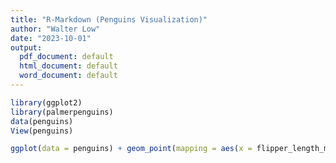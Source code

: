 ---
title: "R-Markdown (Penguins Visualization)"
author: "Walter Low"
date: "2023-10-01"
output:
  pdf_document: default
  html_document: default
  word_document: default
---

```{r ggplot for penguin data}

library(ggplot2)
library(palmerpenguins)
data(penguins)
View(penguins)

```

```{r ggplot for penguin data visualization}

ggplot(data = penguins) + geom_point(mapping = aes(x = flipper_length_mm, y = body_mass_g, color = species))

```

